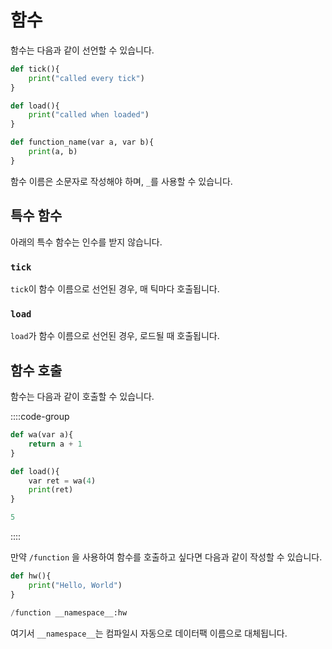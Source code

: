# 함수

함수는 다음과 같이 선언할 수 있습니다.

```py
def tick(){
    print("called every tick")
}

def load(){
    print("called when loaded")
}

def function_name(var a, var b){
    print(a, b)
}
```

함수 이름은 소문자로 작성해야 하며, `_`를 사용할 수 있습니다.

## 특수 함수

아래의 특수 함수는 인수를 받지 않습니다.

### `tick`

`tick`이 함수 이름으로 선언된 경우, 매 틱마다 호출됩니다.

### `load`

`load`가 함수 이름으로 선언된 경우, 로드될 때 호출됩니다.

## 함수 호출

함수는 다음과 같이 호출할 수 있습니다.

::::code-group

```py [function.planet]
def wa(var a){
    return a + 1
}

def load(){
    var ret = wa(4)
    print(ret)
}
```

```py [결과]
5
```

::::

만약 `/function` 을 사용하여 함수를 호출하고 싶다면 다음과 같이 작성할 수 있습니다.

```py [mcfunction.planet]
def hw(){
    print("Hello, World")
}

/function __namespace__:hw
```

여기서 `__namespace__`는 컴파일시 자동으로 데이터팩 이름으로 대체됩니다.
